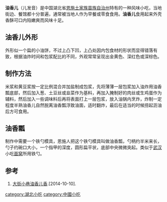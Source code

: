 {{noteTA
|1=zh-cn:小吃; zh-hk:小食;zh-mo:小食; zh-tw:小吃;
}}

'''油香儿'''（儿发音）是中国湖北省[[恩施土家族苗族自治州|恩施土家族苗族自治州]]特有的一种风味小吃，当地街边、餐馆都十分普遍，通常被当地人作为早餐或零食食用。'''油香儿'''食用起来外壳香酥可口内陷嫩爽而风味十足。

== 油香儿外形 ==

外形似一个扁的小油饼，不过上凸下凹，上凸处因内包食材的形状而显得错落有致，根据油炸时间和包浆配比的不同，外观常常呈现出金黄色、深红色或深棕色。

== 制作方法 ==
米浆和黄豆浆按一定比例混合并加盐制成包浆，先将薄薄一层包浆加入油炸用油香瓢底部，然后加入葱、土豆丝或韭菜作为基料，再加入腌制好的肉丝或生鸡蛋作为辅料，然后加入一些调味料后再将表面打上一层包浆，放入油锅内烹炸，炸制一定程度半熟油香儿自然脱离油香瓢浮致油面，适时翻炸，最后在适当的时候捞起沥油后方可食用。

== 油香瓢 ==
制作中需要一个铁勺模具，恩施人把这个铁勺模具叫做油香瓢，勺柄约半米来长，勺子约碗口大小，一个指甲的深度，圆形扁平状，底部中央微微突起。类似于[[武汉|武汉]]小吃[[面窝|面窝]]所用铁勺。

== 参考 ==
# [https://web.archive.org/web/20150924001100/http://www.enshi.cn/20130203/ca266626.htm 大街小巷油香儿香].[2014-10-10].

[[category:湖北小吃|category:湖北小吃]]
[[category:中國小吃|category:中國小吃]]